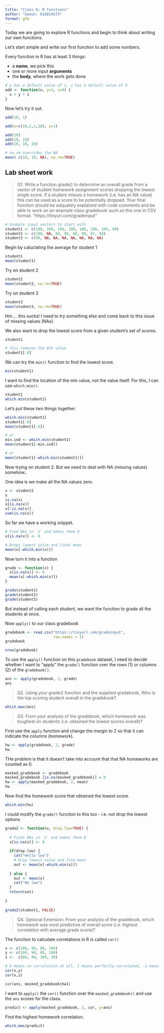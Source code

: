 ```yaml
---
title: "Class 6: R functions"
author: "Gaeun: A16814573"
format: gfm
---
```

Today we are going to explore R functions and begin to think about writing our own functions. 

Let's start simple and write our first function to add some numbers. 

Every function in R has at least 3 things: 

- a **name**, we pick this
- one or more input **arguments**
- the **body**, where the work gets done

```r
# y has a default value of 1, z has a default value of 0
add <- function(x, y=1, z=0) {
  x + y + z
}
```

Now let's try it out. 

```r
add(10, 1)
```

```r
add(x=c(10,1,1,10), y=1)
```

```r
add(10)
add(10, 10)
add(10, 10, 20)
```

```r
# na.rm overrides the NA
mean( c(10, 10, NA), na.rm=TRUE)
```

## Lab sheet work

> Q1. Write a function grade() to determine an overall grade from a vector of student homework assignment scores dropping the lowest single score. If a student misses a homework (i.e. has an NA value) this can be used as a score to be potentially dropped. Your final function should be adquately explained with code comments and be able to work on an example class gradebook such as this one in CSV format: “https://tinyurl.com/gradeinput”

```r
# Example input vectors to start with
student1 <- c(100, 100, 100, 100, 100, 100, 100, 90)
student2 <- c(100, NA, 90, 90, 90, 90, 97, 80)
student3 <- c(90, NA, NA, NA, NA, NA, NA, NA)
```

Begin by caluclating the average for student 1

```r
student1
mean(student1)
```

Try on student 2

```r
student2
mean(student2, na.rm=TRUE)
```

Try on student 3

```r
student3
mean(student3, na.rm=TRUE)
```

Hm.... this sucks! I need to try something else and come back to this issue of missing values (NAs).

We also want to drop the lowest score from a given student's set of scores. 

```r
student1
```

```r
# this removes the 8th value
student1[-8]
```

We can try the `min()` function to find the lowest score. 

```r
min(student1)
```

I want to find the location of the min value, not the value itself. For this, I can use `which.min()`.

```r
student1
which.min(student1)
```

Let's put these two things together. 

```r
which.min(student1)
student1[-8]
mean(student1[-8])

# or
min.ind <- which.min(student1)
mean(student1[-min.ind])

# or
mean(student1[-which.min(student1)])
```

Now trying on student 2. But we need to deal with NA (missing values) somehow..

One idea is we make all the NA values zero. 

```r
x <- student2
x
is.na(x)
x[is.na(x)]
x[!is.na(x)]
sum(is.na(x))
```

So far we have a working snippet. 

```r
# Find NAs in `x` and makes them 0
x[is.na(x)] <- 0

# Drops lowest value and finds mean
mean(x[-which.min(x)])
```

Now turn it into a function

```r
grade <- function(x) {
  x[is.na(x)] <- 0
  mean(x[-which.min(x)])
}
```
 

```r
grade(student1)
grade(student2)
grade(student3)
```

But instead of calling each student, we want the function to grade all the students at once. 

Now `apply()` to our class gradebook

```r
gradebook <- read.csv("https://tinyurl.com/gradeinput",
                      row.names = 1)
gradebook
```

```r
nrow(gradebook)
```


To use the `apply()` function on this `gradebook` dataset, I need to decide whether I want to "apply" the `grade()` function over the rows (1) or columns (2) of the `gradebook()`. 

```r
ans <- apply(gradebook, 1, grade)
ans
```

> Q2. Using your grade() function and the supplied gradebook, Who is the top scoring student overall in the gradebook?

```r
which.max(ans)
```


> Q3. From your analysis of the gradebook, which homework was toughest on students (i.e. obtained the lowest scores overall)?

First use the `apply` function and change the margin to 2 so that it can indicate the columns (homework).

```r
hw <- apply(gradebook, 2, grade)
hw
```


THe problem is that it doesn't take into account that that NA homeworks are counted as 0. 

```r
masked_gradebook <- gradebook
masked_gradebook [is.na(masked_gradebook)] = 0
hw <- apply(masked_gradebook, 2, mean)
hw
```

Now find the homework score that obtained the lowest score. 

```r
which.min(hw)
```

I could modify the `grade()` function to this too - i.e. not drop the lowest options

```r
grade2 <- function(x, drop.low=TRUE) {
  
  # Finds NAs in `x` and makes them 0
  x[is.na(x)] <- 0
  
  if(drop.low) {
    cat("Hello low")
    # Drop lowest value and find mean
    out <- mean(x[-which.min(x)])
    
  } else {
    out <- mean(x)
    cat("No low")
  }
  return(out)
  
}
  
grade2(student1, FALSE)
```

> Q4. Optional Extension: From your analysis of the gradebook, which homework was most predictive of overall score (i.e. highest correlation with average grade score)?

The function to calculate correlations in R is called `cor()`

```r
x <- c(100, 90, 80, 100)
y <- c(100, 90, 80, 100)
z <-  c(80, 90, 100, 10)

# 0 means no correlation at all, 1 means perfectly correlated, -1 means perfectly anti-correlated
cor(x,y)
cor(x,z)
```


```r
cor(ans, masked_gradebook$hw1)
```

I want to `apply()` the `cor()` function over the `masked_gradebook()` and use the `ans` scores for the class. 

```r
predict <- apply(masked_gradebook, 2, cor, y=ans)
```

Find the highest homework correlation. 

```r
which.max(predict)
```


